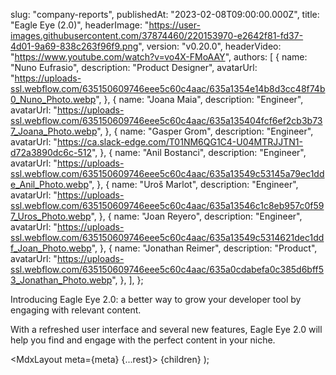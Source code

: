 
  slug: "company-reports",
  publishedAt: "2023-02-08T09:00:00.000Z",
  title: "Eagle Eye (2.0)",
  headerImage:
    "https://user-images.githubusercontent.com/37874460/220153970-e2642f81-fd37-4d01-9a69-838c263f96f9.png",
  version: "v0.20.0",
  headerVideo: "https://www.youtube.com/watch?v=vo4X-FMoAAY",
  authors: [
    {
      name: "Nuno Eufrasio",
      description: "Product Designer",
      avatarUrl:
        "https://uploads-ssl.webflow.com/635150609746eee5c60c4aac/635a1354e14b8d3cc48f74b0_Nuno_Photo.webp",
    },
    {
      name: "Joana Maia",
      description: "Engineer",
      avatarUrl:
        "https://uploads-ssl.webflow.com/635150609746eee5c60c4aac/635a135404fcf6ef2cb3b737_Joana_Photo.webp",
    },
    {
      name: "Gasper Grom",
      description: "Engineer",
      avatarUrl: "https://ca.slack-edge.com/T01NM6QG1C4-U04MTRJJTN1-d72a3890dc6c-512",
    },
    {
      name: "Anil Bostanci",
      description: "Engineer",
      avatarUrl:
        "https://uploads-ssl.webflow.com/635150609746eee5c60c4aac/635a13549c53145a79ec1dde_Anil_Photo.webp",
    },
    {
      name: "Uroš Marlot",
      description: "Engineer",
      avatarUrl:
        "https://uploads-ssl.webflow.com/635150609746eee5c60c4aac/635a13546c1c8eb957c0f597_Uros_Photo.webp",
    },
    {
      name: "Joan Reyero",
      description: "Engineer",
      avatarUrl:
        "https://uploads-ssl.webflow.com/635150609746eee5c60c4aac/635a13549c5314621dec1ddf_Joan_Photo.webp",
    },
    {
      name: "Jonathan Reimer",
      description: "Product",
      avatarUrl:
        "https://uploads-ssl.webflow.com/635150609746eee5c60c4aac/635a0cdabefa0c385d6bff53_Jonathan_Photo.webp",
    },
  ],
};

Introducing Eagle Eye 2.0: a better way to grow your developer tool by engaging with relevant content.

With a refreshed user interface and several new features, Eagle Eye 2.0 will help you find and engage with the perfect content in your niche.

  <MdxLayout meta={meta} {...rest}>
    {children}
  </MdxLayout>
);
